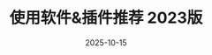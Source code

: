 ---
category: "test-news9999"
title: "使用软件&插件推荐 2023版"
date: "2025-10-15"
excerpt: "软件、教程"
tags: ["软件", "教程"]
---